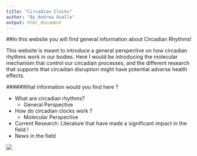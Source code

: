 ```yaml
---
title: "Circadian Clocks"
author: "By Andrea Ovalle"
output: html_document
---
```


##In this website you will find general information about Circadian Rhythms!

This website is meant to introduce a general perspective on how circadian rhythms work in our bodies. Here I would be introducing the molecular mechanism that control our circadian processes, and the different research that supports that circadian disruption might have potential adverse health effects. 
 
#####What information would you find here ? 

* What are circadian rhythms?
    + General Perspective 
* How do circadian clocks work ?
    + Molecular Perspective 
* Current Research: Literature that have made a significant impact in the field !
* News in the field

![](circadian_rhythm.png)





